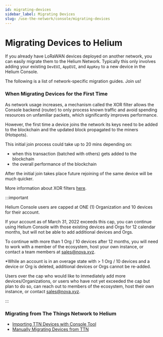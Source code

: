 ```yaml
---
id: migrating-devices
sidebar_label: Migrating Devices
slug: /use-the-network/console/migrating-devices
---
```


# Migrating Devices to Helium

If you already have LoRaWAN devices deployed on another network, you can easily
migrate them to the Helium Network. Typically this only involves adding your
existing `DevEUI`, `AppEUI`, and `AppKey` to a new device in the Helium Console.

The following is a list of network-specific migration guides. Join us!

### When Migrating Devices for the First Time

As network usage increases, a mechanism called the XOR filter allows the Console
backend (router) to only process known traffic and avoid spending resources on
unfamiliar packets, which significantly improves performance.

However, the first time a device joins the network its keys need to be added to
the blockchain and the updated block propagated to the miners (Hotspots).

This initial join process could take up to 20 mins depending on:

- when this transaction (batched with others) gets added to the blockchain
- the overall performance of the blockchain

After the initial join takes place future rejoining of the same device will be
much quicker.

More information about XOR filters
[here](https://engineering.helium.com/2021/07/29/console-updates-2.0.html).

:::important

Helium Console users are capped at ONE (1) Organization and 10 devices for their
account.

If your account as of March 31, 2022 exceeds this cap, you can continue using
Helium Console with those existing devices and Orgs for 12 calendar months, but
will not be able to add additional devices and Orgs.

To continue with more than 1 Org / 10 devices after 12 months, you will need to
work with a member of the ecosystem, host your own instance, or contact a team
members at sales@nova.xyz.

\*While an account is in an overage state with > 1 Org / 10 devices and a device
or Org is deleted, additional devices or Orgs cannot be re-added.

Users over the cap who would like to immediately add more devices/Organizations,
or users who have not yet exceeded the cap but plan to do so, can reach out to
members of the ecosystem, host their own instance, or contact sales@nova.xyz.

:::

### Migrating from The Things Network to Helium

- [Importing TTN Devices with Console Tool](/use-the-network/console/migrating-devices/ttn-import)
- [Manually Migrating Devices from TTN](/use-the-network/console/migrating-devices/ttn-manual)
